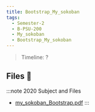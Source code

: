 ```yaml
---
title: Bootstrap_My_sokoban
tags:
  - Semester-2
  - B-PSU-200
  - My_sokoban
  - Bootstrap_My_sokoban
---
```

> Timeline: ?


## Files 📂

:::note 2020 Subject and Files
- [my_sokoban_Bootstrap.pdf](https://github.com/Studio-17/Epitech-Subjects/raw/main/Semester-2/B-PSU-200/My_sokoban/Bootstrap_My_sokoban/my_sokoban_Bootstrap.pdf)
:::

